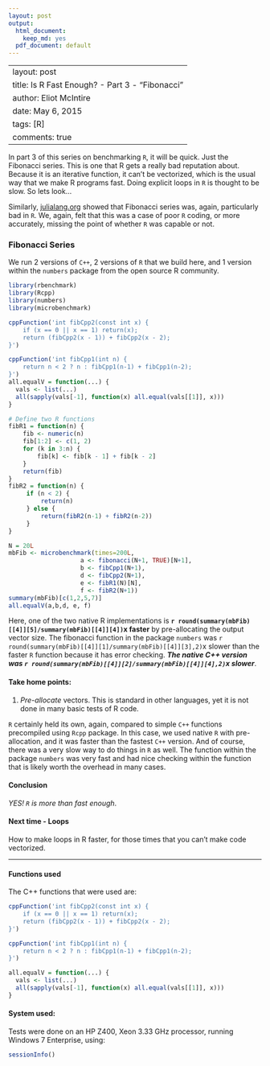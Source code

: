 ```yaml
---
layout: post
output:
  html_document:
    keep_md: yes
  pdf_document: default
---
```

---
layout: post
title: Is R Fast Enough? - Part 3 - "Fibonacci"
author: Eliot McIntire
date: May 6, 2015
tags: [R]
comments: true
---

In part 3 of this series on benchmarking `R`, it will be quick. Just the Fibonacci series. This is one that R gets a really bad reputation about.  Because it is an iterative function, it can't be vectorized, which is the usual way that we make R programs fast. Doing explicit loops in `R` is thought to be slow. So lets look...

Similarly, [julialang.org](http://julialang.org) showed that Fibonacci series was, again, particularly bad in `R`. We, again, felt that this was a case of poor `R` coding, or more accurately, missing the point of whether `R` was capable or not.  

### Fibonacci Series

We run 2 versions of `C++`, 2 versions of `R` that we build here, and 1 version within the `numbers` package from the open source R community.

```r
library(rbenchmark)
library(Rcpp)
library(numbers)
library(microbenchmark)
```

```r
cppFunction('int fibCpp2(const int x) {
    if (x == 0 || x == 1) return(x);
    return (fibCpp2(x - 1)) + fibCpp2(x - 2);
}')

cppFunction('int fibCpp1(int n) {
    return n < 2 ? n : fibCpp1(n-1) + fibCpp1(n-2);
}')
all.equalV = function(...) {
  vals <- list(...)
  all(sapply(vals[-1], function(x) all.equal(vals[[1]], x)))
}

```


```r

# Define two R functions
fibR1 = function(n) {
    fib <- numeric(n)
    fib[1:2] <- c(1, 2)
    for (k in 3:n) {
        fib[k] <- fib[k - 1] + fib[k - 2]
    } 
    return(fib)
}
fibR2 = function(n) {
     if (n < 2) {
         return(n)
     } else {
         return(fibR2(n-1) + fibR2(n-2))
     }
}

N = 20L
mbFib <- microbenchmark(times=200L, 
                    a <- fibonacci(N+1, TRUE)[N+1], 
                    b <- fibCpp1(N+1), 
                    d <- fibCpp2(N+1), 
                    e <- fibR1(N)[N], 
                    f <- fibR2(N+1))
summary(mbFib)[c(1,2,5,7)]
all.equalV(a,b,d, e, f)
```

Here, one of the two native R implementations is **`r round(summary(mbFib)[[4]][5]/summary(mbFib)[[4]][4])`x faster** by pre-allocating the output vector size. The fibonacci function in the package `numbers` was `r round(summary(mbFib)[[4]][1]/summary(mbFib)[[4]][3],2)`x slower than the faster `R` function because it has error checking. ***The native C++ version was `r round(summary(mbFib)[[4]][2]/summary(mbFib)[[4]][4],2)`x slower***. 

#### Take home points:

1. *Pre-allocate* vectors. This is standard in other languages, yet it is not done in many basic tests of R code.

`R` certainly held its own, again, compared to simple `C++` functions precompiled using `Rcpp` package. In this case, we used native `R` with pre-allocation, and it was faster than the fastest `C++` version. And of course, there was a very slow way to do things in `R` as well. The function within the package `numbers` was very fast and had nice checking within the function that is likely worth the overhead in many cases. 

#### Conclusion

*YES! `R` is more than fast enough*.  

#### Next time - Loops

How to make loops in R faster, for those times that you can't make code vectorized.

--------------------

#### Functions used

The C++ functions that were used are:

```r
cppFunction('int fibCpp2(const int x) {
    if (x == 0 || x == 1) return(x);
    return (fibCpp2(x - 1)) + fibCpp2(x - 2);
}')

cppFunction('int fibCpp1(int n) {
    return n < 2 ? n : fibCpp1(n-1) + fibCpp1(n-2);
}')

all.equalV = function(...) {
  vals <- list(...)
  all(sapply(vals[-1], function(x) all.equal(vals[[1]], x)))
}

```

#### System used:
Tests were done on an HP Z400, Xeon 3.33 GHz processor, running Windows 7 Enterprise, using:

```r
sessionInfo()
```
